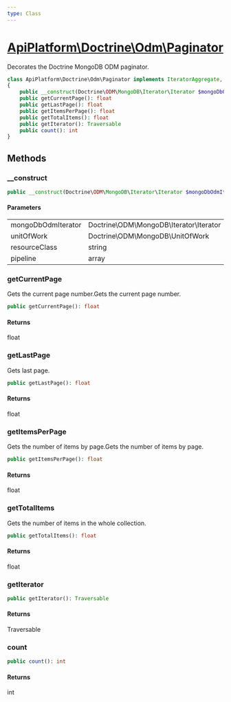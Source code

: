```yaml
---
type: Class
---
```


# [ApiPlatform\Doctrine\Odm\Paginator](/docs/reference/Doctrine/Odm/Paginator)

Decorates the Doctrine MongoDB ODM paginator.


```php
class ApiPlatform\Doctrine\Odm\Paginator implements IteratorAggregate, `<a href="/docs/reference/State/Pagination/PaginatorInterface">ApiPlatform\State\Pagination\PaginatorInterface</a>`, Traversable, Countable, `<a href="/docs/reference/State/Pagination/PartialPaginatorInterface">ApiPlatform\State\Pagination\PartialPaginatorInterface</a>`
{
    public __construct(Doctrine\ODM\MongoDB\Iterator\Iterator $mongoDbOdmIterator, Doctrine\ODM\MongoDB\UnitOfWork $unitOfWork, string $resourceClass, array $pipeline)
    public getCurrentPage(): float
    public getLastPage(): float
    public getItemsPerPage(): float
    public getTotalItems(): float
    public getIterator(): Traversable
    public count(): int
}
```
## Methods

### __construct



```php
public __construct(Doctrine\ODM\MongoDB\Iterator\Iterator $mongoDbOdmIterator, Doctrine\ODM\MongoDB\UnitOfWork $unitOfWork, string $resourceClass, array $pipeline)
```

#### Parameters

<table><tbody>
<tr><td>mongoDbOdmIterator</td><td>Doctrine\ODM\MongoDB\Iterator\Iterator</td><td></td></tr><tr><td>unitOfWork</td><td>Doctrine\ODM\MongoDB\UnitOfWork</td><td></td></tr><tr><td>resourceClass</td><td>string</td><td></td></tr><tr><td>pipeline</td><td>array</td><td></td></tr>
</tbody>
</table>

### getCurrentPage

Gets the current page number.Gets the current page number.

```php
public getCurrentPage(): float
```

#### Returns

float

### getLastPage

Gets last page.

```php
public getLastPage(): float
```

#### Returns

float

### getItemsPerPage

Gets the number of items by page.Gets the number of items by page.

```php
public getItemsPerPage(): float
```

#### Returns

float

### getTotalItems

Gets the number of items in the whole collection.

```php
public getTotalItems(): float
```

#### Returns

float

### getIterator



```php
public getIterator(): Traversable
```

#### Returns

Traversable

### count



```php
public count(): int
```

#### Returns

int
